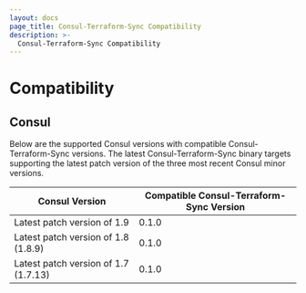 ```yaml
---
layout: docs
page_title: Consul-Terraform-Sync Compatibility
description: >-
  Consul-Terraform-Sync Compatibility
---
```

# Compatibility

## Consul

Below are the supported Consul versions with compatible Consul-Terraform-Sync versions. The latest Consul-Terraform-Sync binary targets supporting the latest patch version of the three most recent Consul minor versions.

| Consul Version                       | Compatible Consul-Terraform-Sync Version |
| ------------------------------------ | ---------------------------------------- |
| Latest patch version of 1.9          | 0.1.0                                    |
| Latest patch version of 1.8 (1.8.9)  | 0.1.0                                    |
| Latest patch version of 1.7 (1.7.13) | 0.1.0                                    |
